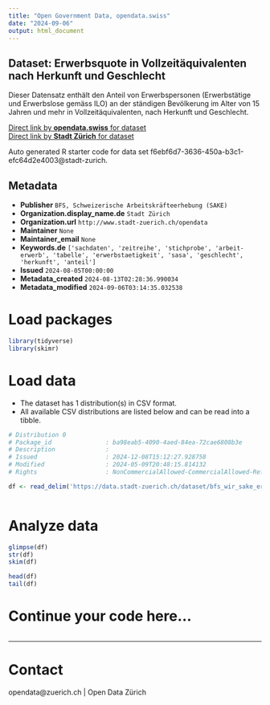 ```yaml
---
title: "Open Government Data, opendata.swiss"
date: "2024-09-06"
output: html_document
---
```


## Dataset: Erwerbsquote in Vollzeitäquivalenten nach Herkunft und Geschlecht

Dieser Datensatz enthält den Anteil von Erwerbspersonen (Erwerbstätige und Erwerbslose gemäss ILO) an der ständigen Bevölkerung im Alter von 15 Jahren und mehr in Vollzeitäquivalenten, nach Herkunft und Geschlecht.


[Direct link by **opendata.swiss** for dataset](https://opendata.swiss/de/dataset/erwerbsquote-in-vollzeitaquivalenten-nach-herkunft-und-geschlecht1)<br>
[Direct link by **Stadt Zürich** for dataset](https://data.stadt-zuerich.ch/dataset/bfs_wir_sake_erwerbsquote_vzaeq_herkunft_geschl_od5014)

Auto generated R starter code for data set f6ebf6d7-3636-450a-b3c1-efc64d2e4003@stadt-zurich.

## Metadata

- **Publisher** `BFS, Schweizerische Arbeitskräfteerhebung (SAKE)`
- **Organization.display_name.de** `Stadt Zürich`
- **Organization.url** `http://www.stadt-zuerich.ch/opendata`
- **Maintainer** `None`
- **Maintainer_email** `None`
- **Keywords.de** `['sachdaten', 'zeitreihe', 'stichprobe', 'arbeit-erwerb', 'tabelle', 'erwerbstaetigkeit', 'sasa', 'geschlecht', 'herkunft', 'anteil']`
- **Issued** `2024-08-05T00:00:00`
- **Metadata_created** `2024-08-13T02:28:36.990034`
- **Metadata_modified** `2024-09-06T03:14:35.032538`


# Load packages

```r

library(tidyverse)
library(skimr)

```

# Load data

-   The dataset has 1 distribution(s) in CSV format.
-   All available CSV distributions are listed below and can be read into a tibble.

```r

# Distribution 0
# Package_id               : ba98eab5-4090-4aed-84ea-72cae6808b3e
# Description              : 
# Issued                   : 2024-12-08T15:12:27.928758
# Modified                 : 2024-05-09T20:48:15.814132
# Rights                   : NonCommercialAllowed-CommercialAllowed-ReferenceNotRequired

df <- read_delim('https://data.stadt-zuerich.ch/dataset/bfs_wir_sake_erwerbsquote_vzaeq_herkunft_geschl_od5014/download/WIR501OD5014.csv')



```

# Analyze data

```r

glimpse(df)
str(df)
skim(df)

head(df)
tail(df)

```

# Continue your code here...

```r

```

------------------------------------------------------------------------

# Contact

opendata@zuerich.ch | Open Data Zürich
